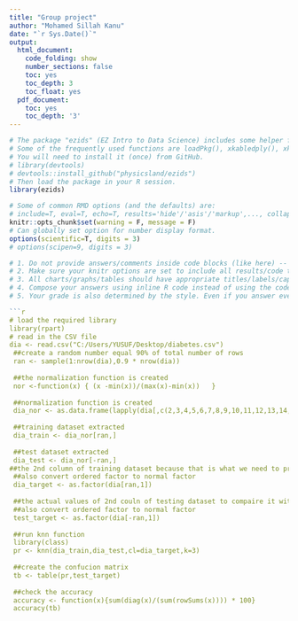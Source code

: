 ---
title: "Group project"
author: "Mohamed Sillah Kanu"
date: "`r Sys.Date()`"
output:
  html_document:
    code_folding: show
    number_sections: false
    toc: yes
    toc_depth: 3
    toc_float: yes
  pdf_document:
    toc: yes
    toc_depth: '3'
---

```{r init, include=F}
# The package "ezids" (EZ Intro to Data Science) includes some helper functions we developed for the course. 
# Some of the frequently used functions are loadPkg(), xkabledply(), xkablesummary(), uzscale(), etc.
# You will need to install it (once) from GitHub.
# library(devtools)
# devtools::install_github("physicsland/ezids")
# Then load the package in your R session.
library(ezids)
```


```{r setup, include=FALSE}
# Some of common RMD options (and the defaults) are: 
# include=T, eval=T, echo=T, results='hide'/'asis'/'markup',..., collapse=F, warning=T, message=T, error=T, cache=T, fig.width=6, fig.height=4, fig.dim=c(6,4) #inches, fig.align='left'/'center','right', 
knitr::opts_chunk$set(warning = F, message = F)
# Can globally set option for number display format.
options(scientific=T, digits = 3) 
# options(scipen=9, digits = 3) 
```

```{r}
# 1. Do not provide answers/comments inside code blocks (like here) -- those are notes between coders/self and will be ignored for grading. 
# 2. Make sure your knitr options are set to include all results/code to be graded in the final document.
# 3. All charts/graphs/tables should have appropriate titles/labels/captions. 
# 4. Compose your answers using inline R code instead of using the code-block output as much as you can. 
# 5. Your grade is also determined by the style. Even if you answer everything correctly, but the .html does not look appealing, you will not get full credit. Pay attention to the details that we mentioned in class/homework and in previous sample .Rmd files. For example, how to use #, ##, ###, ..., bold face, italics, inline codes, tables, ..., {results = "asis"}, use of colors in plots/ggplots, and so forth.

```{r}
# load the required library
library(rpart)
# read in the CSV file
dia <- read.csv("C:/Users/YUSUF/Desktop/diabetes.csv")
 ##create a random number equal 90% of total number of rows
 ran <- sample(1:nrow(dia),0.9 * nrow(dia))
 
 ##the normalization function is created
 nor <-function(x) { (x -min(x))/(max(x)-min(x))   }
 
 ##normalization function is created
 dia_nor <- as.data.frame(lapply(dia[,c(2,3,4,5,6,7,8,9,10,11,12,13,14,15,16,17,18,19,20,21)], nor))
 
 ##training dataset extracted
 dia_train <- dia_nor[ran,]
 
 ##test dataset extracted
 dia_test <- dia_nor[-ran,]
##the 2nd column of training dataset because that is what we need to predict about testing dataset
 ##also convert ordered factor to normal factor
 dia_target <- as.factor(dia[ran,1])
 
 ##the actual values of 2nd couln of testing dataset to compaire it with values that will be predicted
 ##also convert ordered factor to normal factor
 test_target <- as.factor(dia[-ran,1])
 
 ##run knn function
 library(class)
 pr <- knn(dia_train,dia_test,cl=dia_target,k=3)
 
 ##create the confucion matrix
 tb <- table(pr,test_target)
 
 ##check the accuracy
 accuracy <- function(x){sum(diag(x)/(sum(rowSums(x)))) * 100}
 accuracy(tb)
```




